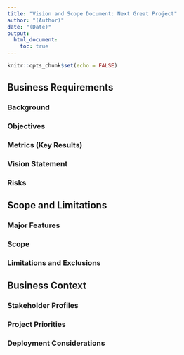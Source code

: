 ```yaml
---
title: "Vision and Scope Document: Next Great Project"
author: "(Author)"
date: "(Date)"
output: 
  html_document:
    toc: true
---
```


```r
knitr::opts_chunk$set(echo = FALSE)
```

## Business Requirements

### Background

### Objectives

### Metrics (Key Results)

### Vision Statement

### Risks


## Scope and Limitations

### Major Features

### Scope

### Limitations and Exclusions


## Business Context

### Stakeholder Profiles

### Project Priorities

### Deployment Considerations